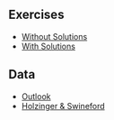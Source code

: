 ## Exercises

- [Without Solutions](/lavaan-e-learning/5_moderation/lab/lab5.html)
- [With Solutions](/lavaan-e-learning/5_moderation/lab/lab5_solutions.html)

## Data

- [Outlook](/lavaan-e-learning/5_moderation/data/outlook.rds)
- [Holzinger & Swineford](/lavaan-e-learning/5_moderation/data/holzinger_swineford.rds)
